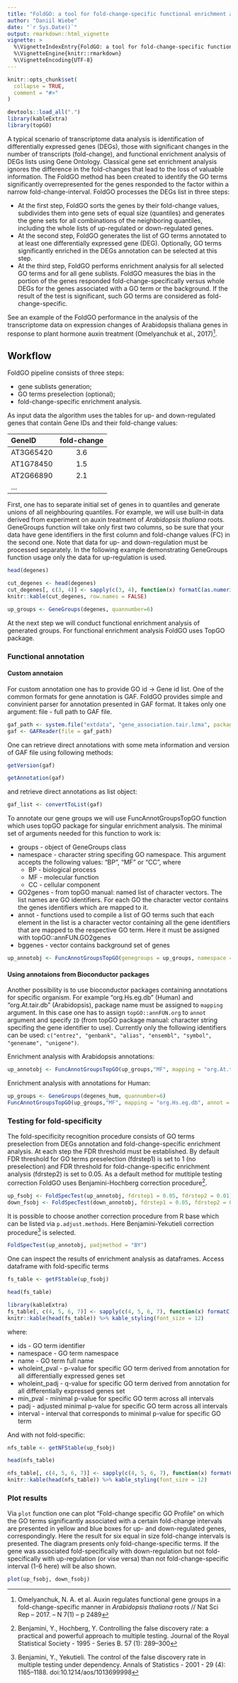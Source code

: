 ```yaml
---
title: "FoldGO: a tool for fold-change-specific functional enrichment analysis"
author: "Daniil Wiebe"
date: "`r Sys.Date()`"
output: rmarkdown::html_vignette
vignette: >
  %\VignetteIndexEntry{FoldGO: a tool for fold-change-specific functional enrichment analysis}
  %\VignetteEngine{knitr::rmarkdown}
  %\VignetteEncoding{UTF-8}
---
```


```r
knitr::opts_chunk$set(
  collapse = TRUE,
  comment = "#>"
)

devtools::load_all(".")
library(kableExtra)
library(topGO)
```

A typical scenario of transcriptome data analysis is identification of differentially expressed genes (DEGs), those with significant changes in the number of transcripts (fold-change), and functional enrichment analysis of DEGs lists using Gene Ontology. Classical gene set enrichment analysis ignores the difference in the fold-changes that lead to the loss of valuable information. The FoldGO method has been created to identify the GO terms significantly overrepresented for the genes responded to the factor within a narrow fold-change-interval. FoldGO processes the DEGs list in three steps:

* At the first step, FoldGO sorts the genes by their fold-change values, subdivides them into gene sets of equal size (quantiles) and generates the gene sets for all combinations of the neighboring quantiles, including the whole lists of up-regulated or down-regulated genes.
* At the second step, FoldGO generates the list of GO terms annotated to at least one differentially expressed gene (DEG). Optionally, GO terms significantly enriched in the DEGs annotation can be selected at this step.
* At the third step, FoldGO performs enrichment analysis for all selected GO terms and for all gene sublists. FoldGO measures the bias in the portion of the genes responded fold-change-specifically versus whole DEGs for the genes associated with a GO term or the background. If the result of the test is significant, such GO terms are considered as fold-change-specific.

See an example of the FoldGO performance in the analysis of the transcriptome data on expression changes of Arabidopsis thaliana genes in response to plant hormone auxin treatment (Omelyanchuk et al., 2017)^[Omelyanchuk, N. A. et al. Auxin regulates functional gene groups in a fold-change-specific manner in *Arabidopsis thaliana* roots // Nat Sci Rep – 2017. – N 7(1) – p 2489].

## Workflow

FoldGO pipeline consists of three steps:

* gene sublists generation;
* GO terms preselection (optional);
* fold-change-specific enrichment analysis.

As input data the algorithm uses the tables for up- and down-regulated genes that contain Gene IDs and their fold-change values:

| GeneID | fold-change |
|:------|:----:|
|AT3G65420|3.6|
|AT1G78450|1.5|
|AT2G66890|2.1|
|...|

First, one has to separate initial set of genes in to quantiles and generate unions of all neighbouring quantiles. For example, we will use built-in data derived from experiment on auxin treatment of *Arabidopsis thaliana* roots. GeneGroups function will take only first two columns, so be sure that your data have gene identifiers in the first column and fold-change values (FC) in the second one. Note that data for up- and down-regulation must be processed separately. In the following example demonstrating GeneGroups function usage only the data for up-regulation is used.
```r
head(degenes)
```
```r
cut_degenes <- head(degenes)
cut_degenes[, c(3, 4)] <- sapply(c(3, 4), function(x) formatC(as.numeric(cut_degenes[, x]), digits = 2,  format="e"))
knitr::kable(cut_degenes, row.names = FALSE)
```
```r
up_groups <- GeneGroups(degenes, quannumber=6)
```

At the next step we will conduct functional enrichment analysis of generated groups. For functional enrichment analysis FoldGO uses TopGO package.

### Functional annotation

#### Custom annotaion

For custom annotation one has to provide GO id -> Gene id list. One of the common formats for gene annotation is GAF. FoldGO provides simple and convinient parser for annotation presented in GAF format. It takes only one argument: file - full path to GAF file.
```r
gaf_path <- system.file("extdata", "gene_association.tair.lzma", package = "FoldGO")
gaf <- GAFReader(file = gaf_path)
```

One can retrieve direct annotations with some meta information and version of GAF file using following methods:

```r
getVersion(gaf)
```

```r
getAnnotation(gaf)
```

and retrieve direct annotations as list object:

```r
gaf_list <- convertToList(gaf)
```

To annotate our gene groups we will use FuncAnnotGroupsTopGO function which uses topGO package for singular enrichment analysis. The minimal set of arguments needed for this function to work is:

* groups - object of GeneGroups class 
* namespace - character string specifing GO namespace. This argument accepts the following values: "BP", "MF" or "CC", where 
    * BP - biological process
    * MF - molecular function
    * CC - cellular component
* GO2genes - from topGO manual: named list of character vectors.  The list names are GO identifiers. For each GO the character vector contains the genes identifiers which are mapped to it.
* annot - functions used to compile a list of GO terms such that each element in the list is a character vector containing all the gene identifiers that are mapped to the respective GO term. Here it must be assigned with topGO::annFUN.GO2genes
* bggenes - vector contains background set of genes

```r
up_annotobj <- FuncAnnotGroupsTopGO(genegroups = up_groups, namespace = "MF", GO2genes = gaf_list, annot = topGO::annFUN.GO2genes, bggenes = bggenes)
```

#### Using annotaions from Bioconductor packages

Another possibility is to use bioconductor packages containing annotations for specific organism. For example "org.Hs.eg.db" (Human) and "org.At.tair.db" (Arabidopsis), package name must be assigned to `mapping` argument. In this case one has to assign `topGO::annFUN.org` to `annot` argument and specify `ID` (from topGO package manual: character string specifing the gene identifier to use). Currently only the following identifiers can be used: `c("entrez", "genbank", "alias", "ensembl", "symbol", "genename", "unigene")`. 

Enrichment analysis with Arabidopsis annotations:

```r
up_annotobj <- FuncAnnotGroupsTopGO(up_groups,"MF", mapping = "org.At.tair.db", annot = topGO::annFUN.org, ID = "genename", bggenes = bggenes)
```

Enrichment analysis with annotations for Human:

```r
up_groups <- GeneGroups(degenes_hum, quannumber=6)
FuncAnnotGroupsTopGO(up_groups,"MF", mapping = "org.Hs.eg.db", annot = topGO::annFUN.org, ID = "ensembl", bggenes = bggenes_hum)
```

### Testing for fold-specificity

The fold-specificity recognition procedure consists of GO terms preselection from DEGs annotation and fold-change-specific enrichment analysis. At each step the FDR threshold must be established. By default FDR threshold for GO terms preselection (fdrstep1) is set to 1 (no preselection) and FDR threshold for fold-change-specific enrichment analysis (fdrstep2) is set to 0.05. As a default method for mutltiple testing correction FoldGO uses Benjamini-Hochberg correction procedure^[Benjamini, Y., Hochberg, Y. Controlling the false discovery rate: a practical and powerful approach to multiple testing. Journal of the Royal Statistical Society - 1995 - Series B. 57 (1): 289–300]. 

```r
up_fsobj <- FoldSpecTest(up_annotobj, fdrstep1 = 0.05, fdrstep2 = 0.01)
down_fsobj <- FoldSpecTest(down_annotobj, fdrstep1 = 0.05, fdrstep2 = 0.01)
```

It is possible to choose another correction procedure from R base which can be listed via `p.adjust.methods`. Here Benjamini-Yekutieli correction procedure^[ Benjamini, Y., Yekutieli. The control of the false discovery rate in multiple testing under dependency. Annals of Statistics - 2001 - 29 (4): 1165–1188. doi:10.1214/aos/1013699998] is selected.

```r
FoldSpecTest(up_annotobj, padjmethod = "BY")
```

One can inspect the results of enrichment analysis as dataframes. Access dataframe with fold-specific terms

```r
fs_table <- getFStable(up_fsobj)
```
```r
head(fs_table)
```
```r
library(kableExtra)
fs_table[, c(4, 5, 6, 7)] <- sapply(c(4, 5, 6, 7), function(x) formatC(as.numeric(fs_table[, x]), digits = 2,  format="e"))
knitr::kable(head(fs_table)) %>% kable_styling(font_size = 12)
```

where:

* ids - GO term identifier
* namespace - GO term namespace
* name - GO term full name
* wholeint_pval - p-value for specific GO term derived from annotation for all differentially expressed genes set
* wholeint_padj - q-value for specific GO term derived from annotation for all differentially expressed genes set
* min_pval - minimal p-value for specific GO term across all intervals
* padj - adjusted minimal p-value for specific GO term across all intervals 
* interval - interval that corresponds to minimal p-value for specific GO term

And with not fold-specific:
```r
nfs_table <- getNFStable(up_fsobj)
```
```r
head(nfs_table)
```
```r
nfs_table[, c(4, 5, 6, 7)] <- sapply(c(4, 5, 6, 7), function(x) formatC(as.numeric(nfs_table[, x]), digits = 2,  format="e"))
knitr::kable(head(nfs_table)) %>% kable_styling(font_size = 12)
```

### Plot results 

Via `plot` function one can plot “Fold-change specific GO Profile” on which the GO terms significantly associated with a certain fold-change intervals are presented in yellow and blue boxes for up- and down-regulated genes, correspondingly. Here the result for six equal in size fold-change intervals is presented. The diagram presents only fold-change-specific terms. If the gene was associated fold-specifically with down-regulation but not fold-specifically with up-regulation (or vise versa) than not fold-change-specific interval (1-6 here) will be also shown.

```r
plot(up_fsobj, down_fsobj)
```
